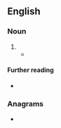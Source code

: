 {{also|clusterfuck|cluster-fuck}}
==English==

===Noun===
{{en-noun}}

# {{alternative form of|clusterfuck|lang=en}}
#* {{quote-book|title=The Illuminations|author=Andrew O'Hagan|year=2015|page=33|ISBN=9780571273676|passage='Jesus,' Luke said. They'd given up on the famous victory long ago and now they gave a toss for nothing but the regiment. To everybody it was a '''cluster fuck''' where nobody wins.}}

====Further reading====
* {{projectlink|wikipedia|List_of_United_States_Marine_Corps_acronyms_and_expressions#C|CF}}

===Anagrams===
* {{anagrams|en|fustercluck}}